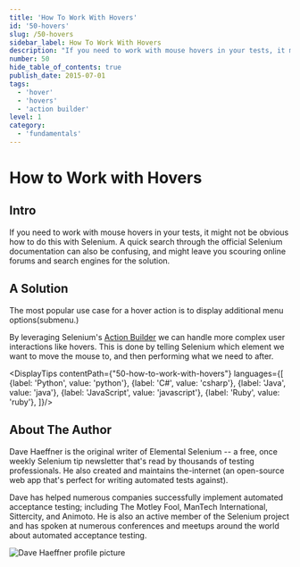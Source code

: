 ```yaml
---
title: 'How To Work With Hovers'
id: '50-hovers'
slug: /50-hovers
sidebar_label: How To Work With Hovers
description: "If you need to work with mouse hovers in your tests, it might not be obvious how to do this with Selenium. A quick search through the official Selenium documentation can also be confusing, and might leave you scouring online forums and search engines for the solution."
number: 50
hide_table_of_contents: true
publish_date: 2015-07-01
tags:
  - 'hover'
  - 'hovers'
  - 'action builder'
level: 1
category:
  - 'fundamentals'
---
```


# How to Work with Hovers

## Intro

If you need to work with mouse hovers in your tests, it might not be obvious how to do this with Selenium. A quick
search through the official Selenium documentation can also be confusing, and might leave you scouring online forums
and search engines for the solution.

## A Solution

The most popular use case for a hover action is to display additional menu options(submenu.)

By leveraging Selenium's [Action Builder](http://seleniumhq.github.io/selenium/docs/api/dotnet/html/T_OpenQA_Selenium_Interactions_Actions.htm) we can handle more complex user interactions like hovers. This is
done by telling Selenium which element we want to move the mouse to, and then performing what we need to after.



<DisplayTips contentPath={"50-how-to-work-with-hovers"} languages={[
    {label: 'Python', value: 'python'},
    {label: 'C#', value: 'csharp'},
    {label: 'Java', value: 'java'},
    {label: 'JavaScript', value: 'javascript'},
    {label: 'Ruby', value: 'ruby'},
]}/>


## About The Author

Dave Haeffner is the original writer of Elemental Selenium -- a free, once weekly Selenium tip newsletter that's read
by thousands of testing professionals. He also created and maintains the-internet (an open-source web app that's
perfect for writing automated tests against).

Dave has helped numerous companies successfully implement automated acceptance testing; including The Motley Fool,
ManTech International, Sittercity, and Animoto. He is also an active member of the Selenium project and has spoken
at numerous conferences and meetups around the world about automated acceptance testing.

![Dave Haeffner profile picture](/img/authors/dave-haeffner.jpeg#author-img 'a title')

